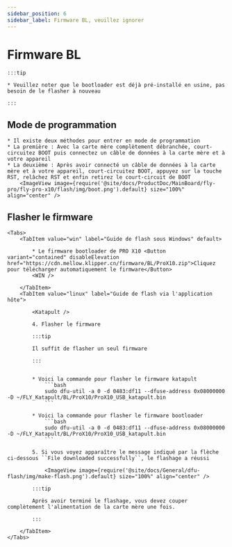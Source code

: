 ```yaml
---
sidebar_position: 6
sidebar_label: Firmware BL, veuillez ignorer
---
```







# Firmware BL

    :::tip

    * Veuillez noter que le bootloader est déjà pré-installé en usine, pas besoin de le flasher à nouveau

    :::

## Mode de programmation

    * Il existe deux méthodes pour entrer en mode de programmation
    * La première : Avec la carte mère complètement débranchée, court-circuitez BOOT puis connectez un câble de données à la carte mère et à votre appareil
    * La deuxième : Après avoir connecté un câble de données à la carte mère et à votre appareil, court-circuitez BOOT, appuyez sur la touche RST, relâchez RST et enfin retirez le court-circuit de BOOT
        <ImageView image={require('@site/docs/ProductDoc/MainBoard/fly-pro/fly-pro-x10/flash/img/boot.png').default} size="100%" align="center" />

## Flasher le firmware
    <Tabs>
        <TabItem value="win" label="Guide de flash sous Windows" default>

            * Le firmware bootloader de PRO X10 <Button variant="contained" disableElevation href="https://cdn.mellow.klipper.cn/firmware/BL/ProX10.zip">Cliquez pour télécharger automatiquement le firmware</Button>
            <WIN />
            
        </TabItem>
        <TabItem value="linux" label="Guide de flash via l'application hôte">
            
            <Katapult />

            4. Flasher le firmware

            :::tip

            Il suffit de flasher un seul firmware

            :::


            * Voici la commande pour flasher le firmware katapult
                ```bash
                sudo dfu-util -a 0 -d 0483:df11 --dfuse-address 0x08000000 -D ~/FLY_Katapult/BL/ProX10/ProX10_USB_katapult.bin
                ```

            * Voici la commande pour flasher le firmware bootloader
                ```bash
                sudo dfu-util -a 0 -d 0483:df11 --dfuse-address 0x08000000 -D ~/FLY_Katapult/BL/ProX10/ProX10_USB_katapult.bin
                ```

            5. Si vous voyez apparaître le message indiqué par la flèche ci-dessous ``File downloaded successfully``, le flashage a réussi

                <ImageView image={require('@site/docs/General/dfu-flash/img/make-flash.png').default} size="100%" align="center" />

            :::tip

            Après avoir terminé le flashage, vous devez couper complètement l'alimentation de la carte mère une fois.

            :::

        </TabItem>
    </Tabs>